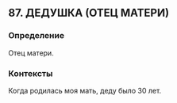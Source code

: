 ## 87. ДЕДУШКА (ОТЕЦ МАТЕРИ)
### Определение
Отец матери.

### Контексты
Когда родилась моя мать, деду было 30 лет.

